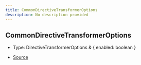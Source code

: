 ```yaml
---
title: CommonDirectiveTransformerOptions
description: No description provided
---
```


## CommonDirectiveTransformerOptions

- Type: DirectiveTransformerOptions & \{
  enabled: boolean
}

- [Source](https://github.com/underctrl-io/commandkit/blob/83ef44f10b86e30835e8636786e5222cac412af9/packages/commandkit/src/plugins/plugin-runtime/builtin/CommonDirectiveTransformer.ts#L10)